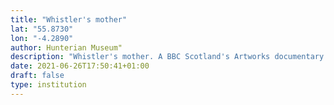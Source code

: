 ```yaml
---
title: "Whistler's mother"
lat: "55.8730"
lon: "-4.2890"
author: Hunterian Museum"
description: "Whistler's mother. A BBC Scotland's Artworks documentary 'Whistler's Maw' was broadcasted on 10 August 2003. It investigated the significance of Whistler's portrait of his mother and its enduring rolw as an inspiration for cartoonists and satirists. gerald Scarfe was featured in the programme, and made this drawing to camera"
date: 2021-06-26T17:50:41+01:00
draft: false
type: institution
---
```

